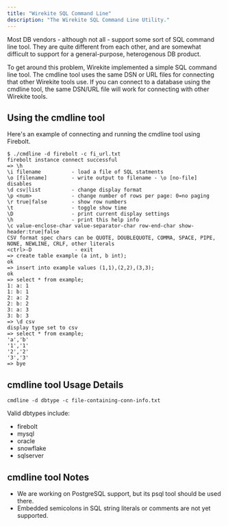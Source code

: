 ```yaml
---
title: "Wirekite SQL Command Line"
description: "The Wirekite SQL Command Line Utility."
---
```


Most DB vendors - although not all - support some sort of SQL command line tool.  They are quite different from each other, and are somewhat difficult to support for a general-purpose, heterogenous DB product.

To get around this problem, Wirekite implemented a simple SQL command line tool.  The cmdline tool uses the same DSN or URL files for connecting that other Wirekite tools use.  If you can connect to a database using the cmdline tool, the same DSN/URL file will work for connecting with other Wirekite tools.

## Using the cmdline tool

Here's an example of connecting and running the cmdline tool using Firebolt.

```shellscript
$ ./cmdline -d firebolt -c fi_url.txt
firebolt instance connect successful
=> \h
\i filename          - load a file of SQL statments
\o [filename]        - write output to filename - \o [no-file] disables
\d csv|list          - change display format
\p <num>             - change number of rows per page: 0=no paging
\r true|false        - show row numbers
\t                   - toggle show time
\D                   - print current display settings
\h                   - print this help info
\c value-enclose-char value-separator-char row-end-char show-header:true|false
CSV format spec chars can be QUOTE, DOUBLEQUOTE, COMMA, SPACE, PIPE, NONE, NEWLINE, CRLF, other literals
<ctrl>-D              - exit
=> create table example (a int, b int);
ok
=> insert into example values (1,1),(2,2),(3,3);
ok
=> select * from example;
1: a: 1
1: b: 1
2: a: 2
2: b: 2
3: a: 3
3: b: 3
=> \d csv
display type set to csv
=> select * from example;
'a','b'
'1','1'
'2','2'
'3','3'
=> bye
```
## cmdline tool Usage Details
```shellscript
cmdline -d dbtype -c file-containing-conn-info.txt
```
Valid dbtypes include:

- firebolt
- mysql
- oracle
- snowflake
- sqlserver

## cmdline tool Notes

- We are working on PostgreSQL support, but its psql tool should be used there.
- Embedded semicolons in SQL string literals or comments are not yet supported.